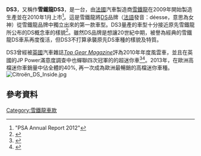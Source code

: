 {{Infobox automobile
| name              = Citroën DS3
| image             = Citroën DS3 front 20100411.jpg
| manufacturer      = [[雪鐵龍|雪鐵龍]]
| production        = 2009–2019現今
| body_style        = 3門 [[敞篷車|敞篷車]]<br />3門 [[掀背車|掀背車]]
| class             = {{link-en|超迷你|Supermini car}}
| aka               = DS 3
| model_years       =
| assembly          = {{FRA}}[[普瓦西|普瓦西]]<br>{{MAL}}[[莪侖|莪侖]]
| predecessor       = [[雪鐵龍_C2|雪鐵龍 C2]]
| successor         =
| layout            = [[前置引擎|前置引擎]]，[[前輪驅動|前輪驅動]]
| platform          =
| engine            = 1.4 L [[直列四缸引擎|I4]] {{link-en|16v|multi-valve}}<br />1.6 L I4 16v<br />1.6 L THP 16v I4<br />1.6 L I4 {{link-en|HDI|PSA HDi engine}}
|  transmission      = 5速手排, 6速手排, 4速自排
| wheelbase         =
| length            = {{convert|3950|mm|in|1|abbr=on}}
| width             = {{convert|1710|mm|in|1|abbr=on}}
| height            = {{convert|1460|mm|in|1|abbr=on}}
| weight            =
| related           = [[Citroën_C3|Citroën C3]]<br>[[Citroën_C4_Cactus|Citroën C4 Cactus]]<br />[[標緻208|標緻208]]
| designer          = Mark Lloyd
| sp                = us
}}


'''DS3'''，又稱作'''雪鐵龍DS3'''，是一台{{link-en|超級迷你車|Supermini car}}，由[[法國|法國]]汽車製造商[[雪鐵龍|雪鐵龍]]在2009年開始製造生產並在2010年1月上市<ref>"PSA Annual Report 2012"</ref>。這是雪鐵龍將[[DS汽車|DS]]品牌（[[法語|法語]]發音：déesse，意思為女神）從雪鐵龍品牌中獨立出來的第一款車型。DS3量產的車型十分接近原先雪鐵龍所公布的DS概念車的樣貌<ref>{{citation | url = http://www.globalmotors.net/citroen-ds3-concept-images-and-first-details-revealed/ | title = Citroën DS3 Concept images and first details revealed | publisher = Global Motors | date = February 5, 2009}}</ref>。雖然DS品牌是想讓20世紀中期，被譽為經典的雪鐵龍DS車系再度復活，但DS3不打算承襲原先DS車種的樣貌及特質。

DS3曾經被[[英國|英國]]汽車雜誌''[[Top_Gear_Magazine|Top Gear Magazine]]''評為2010年年度風雲車，並且在英國的JP Power滿意度調查中也蟬聯四次冠軍的的超迷你車<ref>{{cite web|url=http://www.nzherald.co.nz/motoring/news/article.cfm?c_id=9&objectid=10887677|title=Citroën DS3 first supermini in the 2013 JD Power Satisfaction Survey|last=|first=|year=2014|work=A|publisher=New Zealand Herald|page=|date=2013-06-03|accessdate=2014-10-28}}</ref><ref>{{cite web|url=http://www.jdpower.com/press-releases/2014-uk-vehicle-ownership-satisfaction-study-voss|title=Citroën DS3 first supermini in the 2014 JD Power Satisfaction Survey|last=|first=|work=|publisher=JD Power|page=|date=2014-05-28|accessdate=2014-10-28}}</ref>。2013年，在歐洲高檔迷你車銷量中佔全體的40%, 再一次成為歐洲最暢銷的高檔迷你車種。
[[File:Citroën_DS_Inside.jpg|left]]

==參考資料==

[[Category:雪鐵龍車款|Category:雪鐵龍車款]]